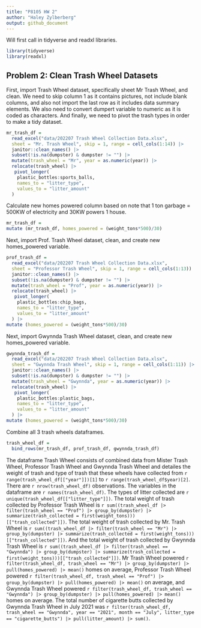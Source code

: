 ```yaml
---
title: "P8105 HW 2"
author: "Haley Zylberberg"
output: github_document
---
```


Will first call in tidyverse and readxl libraries.

```r
library(tidyverse)
library(readxl)
```

## Problem 2: Clean Trash Wheel Datasets

First, import Trash Wheel dataset, specifically sheet Mr Trash Wheel, and clean. We need to skip column 1 as it contains pictures, not include blank columns, and also not import the last row as it includes data summary elements. We also need to convert dumpert variable to numeric as it is coded as characters. And finally, we need to pivot the trash types in order to make a tidy dataset.
```r
mr_trash_df = 
  read_excel("data/202207 Trash Wheel Collection Data.xlsx",
  sheet = "Mr. Trash Wheel", skip = 1, range = cell_cols(1:14)) |> 
  janitor::clean_names() |>
  subset(!is.na(dumpster) & dumpster != "") |>
  mutate(trash_wheel = "Mr", year = as.numeric(year)) |> 
  relocate(trash_wheel) |>
   pivot_longer(
    plastic_bottles:sports_balls,
    names_to = "litter_type",
    values_to = "litter_amount"
  )

```

Calculate new homes powered column based on note that 1 ton garbage = 500KW of electricity and 30KW powers 1 house.
```r
mr_trash_df = 
mutate (mr_trash_df, homes_powered = (weight_tons*500)/30)
```

Next, import Prof. Trash Wheel dataset, clean, and create new homes_powered variable.
```r
prof_trash_df = 
  read_excel("data/202207 Trash Wheel Collection Data.xlsx",
  sheet = "Professor Trash Wheel", skip = 1, range = cell_cols(1:13)) |> 
  janitor::clean_names() |>
  subset(!is.na(dumpster) & dumpster != "") |>
  mutate(trash_wheel = "Prof", year = as.numeric(year)) |> 
  relocate(trash_wheel) |>
   pivot_longer(
    plastic_bottles:chip_bags,
    names_to = "litter_type",
    values_to = "litter_amount"
  ) |>
mutate (homes_powered = (weight_tons*500)/30)
```

Next, import Gwynnda Trash Wheel dataset, clean, and create new homes_powered variable.
```r
gwynnda_trash_df = 
  read_excel("data/202207 Trash Wheel Collection Data.xlsx",
  sheet = "Gwynnda Trash Wheel", skip = 1, range = cell_cols(1:11)) |> 
  janitor::clean_names() |>
  subset(!is.na(dumpster) & dumpster != "") |>
  mutate(trash_wheel = "Gwynnda", year = as.numeric(year)) |> 
  relocate(trash_wheel) |>
   pivot_longer(
    plastic_bottles:plastic_bags,
    names_to = "litter_type",
    values_to = "litter_amount"
  ) |>
mutate (homes_powered = (weight_tons*500)/30)
```

Combine all 3 trash wheels dataframes.
```r
trash_wheel_df = 
  bind_rows(mr_trash_df, prof_trash_df, gwynnda_trash_df)
```

The dataframe Trash Wheel consists of combined data from Mister Trash Wheel, Professor Trash Wheel and Gwynnda Trash Wheel and detailes the weight of trash and type of trash that these wheels have collected from `r range(trash_wheel_df[["year"]])[1]` to `r range(trash_wheel_df$year)[2]`. There are `r nrow(trash_wheel_df)` observations. The variables in the dataframe are `r names(trash_wheel_df)`. The types of litter collected are `r unique(trash_wheel_df[["litter_type"]])`. The total weight of trash collected by Professor Trash Wheel is `r sum((trash_wheel_df |> filter(trash_wheel == "Prof") |> group_by(dumpster) |> summarize(trash_collected = first(weight_tons)))[["trash_collected"]])`. The total weight of trash collected by Mr. Trash Wheel is `r sum((trash_wheel_df |> filter(trash_wheel == "Mr") |> group_by(dumpster) |> summarize(trash_collected = first(weight_tons)))[["trash_collected"]])`. And the total weight of trash collected by Gwynnda Trash Wheel is `r sum((trash_wheel_df |> filter(trash_wheel == "Gwynnda") |> group_by(dumpster) |> summarize(trash_collected = first(weight_tons)))[["trash_collected"]])`. Mr Trash Wheel powered `r filter(trash_wheel_df, trash_wheel == "Mr") |> group_by(dumpster) |> pull(homes_powered) |> mean()` homes on average, Professor Trash Wheel powered `r filter(trash_wheel_df, trash_wheel == "Prof") |> group_by(dumpster) |> pull(homes_powered) |> mean()` on average, and Gwynnda Trash Wheel powered `r filter(trash_wheel_df, trash_wheel == "Gwynnda") |> group_by(dumpster) |> pull(homes_powered) |> mean()` homes on average. The total number of cigarette butts collected by Gwynnda Trash Wheel in July 2021 was `r filter(trash_wheel_df, trash_wheel == "Gwynnda", year == "2021", month == "July", litter_type == "cigarette_butts") |> pull(litter_amount) |> sum()`.







